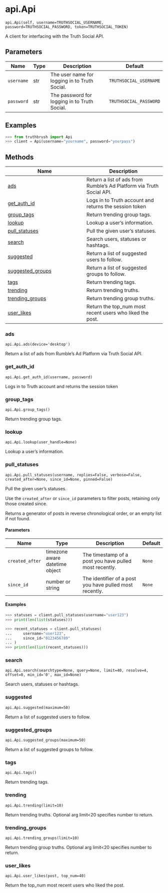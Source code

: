# api.Api { #truthbrush.api.Api }

`api.Api(self, username=TRUTHSOCIAL_USERNAME, password=TRUTHSOCIAL_PASSWORD, token=TRUTHSOCIAL_TOKEN)`

A client for interfacing with the Truth Social API.

## Parameters

| Name       | Type   | Description                                   | Default                |
|------------|--------|-----------------------------------------------|------------------------|
| `username` | str    | The user name for logging in to Truth Social. | `TRUTHSOCIAL_USERNAME` |
| `password` | str    | The password for logging in to Truth Social.  | `TRUTHSOCIAL_PASSWORD` |

## Examples

```python
>>> from truthbrush import Api
>>> client = Api(username="yourname", password="yourpass")
```

## Methods

| Name | Description |
| --- | --- |
| [ads](#truthbrush.api.Api.ads) | Return a list of ads from Rumble's Ad Platform via Truth Social API. |
| [get_auth_id](#truthbrush.api.Api.get_auth_id) | Logs in to Truth account and returns the session token |
| [group_tags](#truthbrush.api.Api.group_tags) | Return trending group tags. |
| [lookup](#truthbrush.api.Api.lookup) | Lookup a user's information. |
| [pull_statuses](#truthbrush.api.Api.pull_statuses) | Pull the given user's statuses. |
| [search](#truthbrush.api.Api.search) | Search users, statuses or hashtags. |
| [suggested](#truthbrush.api.Api.suggested) | Return a list of suggested users to follow. |
| [suggested_groups](#truthbrush.api.Api.suggested_groups) | Return a list of suggested groups to follow. |
| [tags](#truthbrush.api.Api.tags) | Return trending tags. |
| [trending](#truthbrush.api.Api.trending) | Return trending truths. |
| [trending_groups](#truthbrush.api.Api.trending_groups) | Return trending group truths. |
| [user_likes](#truthbrush.api.Api.user_likes) | Return the top_num most recent users who liked the post. |

### ads { #truthbrush.api.Api.ads }

`api.Api.ads(device='desktop')`

Return a list of ads from Rumble's Ad Platform via Truth Social API.

### get_auth_id { #truthbrush.api.Api.get_auth_id }

`api.Api.get_auth_id(username, password)`

Logs in to Truth account and returns the session token

### group_tags { #truthbrush.api.Api.group_tags }

`api.Api.group_tags()`

Return trending group tags.

### lookup { #truthbrush.api.Api.lookup }

`api.Api.lookup(user_handle=None)`

Lookup a user's information.

### pull_statuses { #truthbrush.api.Api.pull_statuses }

`api.Api.pull_statuses(username, replies=False, verbose=False, created_after=None, since_id=None, pinned=False)`

Pull the given user's statuses.

Use the `created_after` or `since_id` parameters to filter posts,
    retaining only those created since.

Returns a generator of posts in reverse chronological order,
    or an empty list if not found.

#### Parameters

| Name            | Type                           | Description                                             | Default   |
|-----------------|--------------------------------|---------------------------------------------------------|-----------|
| `created_after` | timezone aware datetime object | The timestamp of a post you have pulled most recently.  | `None`    |
| `since_id`      | number or string               | The identifier of a post you have pulled most recently. | `None`    |

#### Examples

```python
>>> statuses = client.pull_statuses(username="user123")
>>> print(len(list(statuses)))
```

```python
>>> recent_statuses = client.pull_statuses(
...     username="user123",
...     since_id="0123456789"
... )
>>> print(len(list(recent_statuses)))
```

### search { #truthbrush.api.Api.search }

`api.Api.search(searchtype=None, query=None, limit=40, resolve=4, offset=0, min_id='0', max_id=None)`

Search users, statuses or hashtags.

### suggested { #truthbrush.api.Api.suggested }

`api.Api.suggested(maximum=50)`

Return a list of suggested users to follow.

### suggested_groups { #truthbrush.api.Api.suggested_groups }

`api.Api.suggested_groups(maximum=50)`

Return a list of suggested groups to follow.

### tags { #truthbrush.api.Api.tags }

`api.Api.tags()`

Return trending tags.

### trending { #truthbrush.api.Api.trending }

`api.Api.trending(limit=10)`

Return trending truths.
Optional arg limit<20 specifies number to return.

### trending_groups { #truthbrush.api.Api.trending_groups }

`api.Api.trending_groups(limit=10)`

Return trending group truths.
Optional arg limit<20 specifies number to return.

### user_likes { #truthbrush.api.Api.user_likes }

`api.Api.user_likes(post, top_num=40)`

Return the top_num most recent users who liked the post.